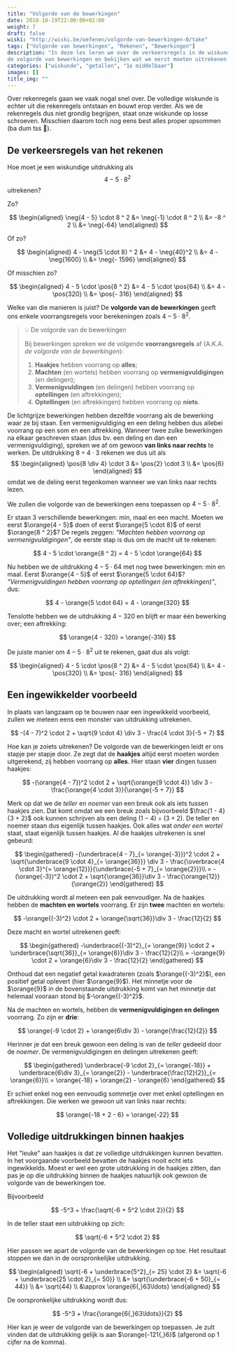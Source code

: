 ```yaml
---
title: "Volgorde van de bewerkingen"
date: 2018-10-19T22:00:00+02:00
weight: 7
draft: false
wiski: "http://wiski.be/oefenen/volgorde-van-bewerkingen-0/take"
tags: ["Volgorde van bewerkingen", "Rekenen", "Bewerkingen"]
description: "In deze les leren we over de verkeersregels in de wiskunde. We leren
de volgorde van bewerkingen en bekijken wat we eerst moeten uitrekenen."
categories: ["wiskunde", "getallen", "1e middelbaar"]
images: []
title_img: ""
---
```


Over rekenregels gaan we vaak nogal snel over. De volledige wiskunde is echter
uit die rekenregels ontstaan en bouwt erop verder. Als we de rekenregels dus
niet grondig begrijpen, staat onze wiskunde op losse schroeven. Misschien
daarom toch nog eens best alles proper opsommen (ba dum tss 🥁).

## De verkeersregels van het rekenen

Hoe moet je een wiskundige uitdrukking als
$$
4 - 5 \cdot 8 ^ 2
$$
uitrekenen?

Zo?

$$
\begin{aligned}
\neg{4 - 5} \cdot 8 ^ 2
&= \neg{-1} \cdot 8 ^ 2 \\
 &= -8 ^ 2 \\
 &= \neg{-64}
\end{aligned}
$$

Of zo?

$$
\begin{aligned}
4 - \neg{5 \cdot 8} ^ 2
&= 4 - \neg{40}^2 \\
 &= 4 - \neg{1600} \\
 &= \neg{- 1596}
\end{aligned}
$$

Of misschien zo?

$$
\begin{aligned}
4 - 5 \cdot \pos{8 ^ 2}
&= 4 - 5 \cdot \pos{64} \\
 &= 4 - \pos{320} \\
 &= \pos{- 316}
\end{aligned}
$$

Welke van die manieren is juist? De **volgorde van de bewerkingen** geeft ons enkele
voorrangsregels voor berekeningen zoals $4 - 5 \cdot 8 ^ 2$.

> 💡 De volgorde van de bewerkingen
> 
> Bij bewerkingen spreken we de volgende **voorrangsregels** af (A.K.A. _de
> volgorde van de bewerkingen_):
> 
> 1. **Haakjes** hebben voorrang op **alles**;
> 2. **Machten** <Mute>(en wortels)</Mute> hebben voorrang op
>    **vermenigvuldigingen** <Mute>(en delingen)</Mute>;
> 3. **Vermenigvuldingen** <Mute>(en delingen)</Mute> hebben voorrang op
>    **optellingen** <Mute>(en aftrekkingen)</Mute>;
> 4. **Optellingen** <Mute>(en aftrekkingen)</Mute> hebben voorrang op **niets**.

De <Mute>lichtgrijze</Mute> bewerkingen hebben dezelfde voorrang als de
bewerking waar ze bij staan. Een vermenigvuldiging en een deling hebben dus
allebei voorrang op een som en een aftrekking. Wanneer twee zulke bewerkingen
na elkaar geschreven staan (dus bv. een deling en dan een vermenigvuldiging),
spreken we af om gewoon **van links naar rechts** te werken.
De uitdrukking $8 \div 4 \cdot 3$ rekenen we dus uit als
$$
\begin{aligned}
\pos{8 \div 4} \cdot 3
&= \pos{2} \cdot 3 \\
 &= \pos{6}
\end{aligned}
$$
omdat we de deling eerst tegenkomen wanneer we van links naar rechts lezen.

We zullen die volgorde van de bewerkingen eens toepassen op $4 - 5 \cdot 8 ^ 2$.

Er staan $3$ verschillende bewerkingen: min, maal en een macht. Moeten we eerst
$\orange{4 - 5}$ doen of eerst $\orange{5 \cdot 8}$ of eerst $\orange{8 ^ 2}$? De
regels zeggen: _"Machten hebben
voorrang op vermenigvuldigingen"_, de eerste stap is dus om de macht uit te rekenen:


$$
 4 - 5 \cdot \orange{8 ^ 2} = 4 - 5 \cdot \orange{64}
$$


Nu hebben we de uitdrukking $4 - 5 \cdot 64$ met nog twee bewerkingen:
min en maal. Eerst $\orange{4 - 5}$ of eerst $\orange{5 \cdot 64}$?
_"Vermenigvuldingen hebben voorrang op optellingen <Mute>(en aftrekkingen)</Mute>"_, dus:


$$
 4 - \orange{5 \cdot 64} = 4 - \orange{320} 
$$


Tenslotte hebben we de uitdrukking $4 - 320$ en blijft er maar één
bewerking over; een aftrekking:


$$
 \orange{4 - 320} = \orange{-316} 
$$


De juiste manier om $4 - 5 \cdot 8 ^ 2$ uit te rekenen, gaat dus als volgt:

$$
\begin{aligned}
4 - 5 \cdot \pos{8 ^ 2}
&= 4 - 5 \cdot \pos{64} \\
 &= 4 - \pos{320} \\
 &= \pos{- 316}
\end{aligned}
$$ 

## Een ingewikkelder voorbeeld

In plaats van langzaam op te bouwen naar een ingewikkeld voorbeeld, zullen we
meteen eens een monster van uitdrukking uitrekenen.

$$
-(4 - 7)^2 \cdot 2 + \sqrt{9 \cdot 4} \div 3 - \frac{4 \cdot 3}{-5 + 7}
$$


Hoe kan je zoiets uitrekenen? De volgorde van de bewerkingen leidt er ons
stapje per stapje door. Ze zegt dat de **haakjes** altijd eerst moeten worden
uitgerekend, zij hebben voorrang op **alles**. Hier staan **vier** dingen tussen haakjes:

$$
-(\orange{4 - 7})^2 \cdot 2 + \sqrt{\orange{9 \cdot 4}} \div 3 - \frac{\orange{4 \cdot 3}}{\orange{-5 + 7}}
$$


Merk op dat we de _teller_ en _noemer_ van een breuk ook als iets tussen haakjes zien. Dat
komt omdat we een breuk zoals bijvoorbeeld $\frac{1 - 4}{3 + 2}$ ook kunnen schrijven als
een deling $(1 - 4) \div (3 + 2)$. De teller en noemer staan dus eigenlijk tussen haakjes. Ook alles wat _onder een wortel_ staat, staat eigenlijk tussen haakjes.
Al die haakjes uitrekenen is snel gebeurd:

$$
\begin{gathered}
  -(\underbrace{4 - 7}_{= \orange{-3}})^2 \cdot 2 + \sqrt{\underbrace{9 \cdot 4}_{= \orange{36}}} \div 3 - \frac{\overbrace{4 \cdot 3}^{= \orange{12}}}{\underbrace{-5 + 7}_{= \orange{2}}}\\
  = -(\orange{-3})^2 \cdot 2 + \sqrt{\orange{36}}\div 3 - \frac{\orange{12}}{\orange{2}}
\end{gathered}
$$


De uitdrukking wordt al meteen een pak eenvoudiger. Na de haakjes hebben de
**machten en wortels** voorrang. Er zijn **twee** machten en wortels:

$$
-\orange{(-3)^2} \cdot 2 + \orange{\sqrt{36}}\div 3 - \frac{12}{2}
$$


Deze macht en wortel uitrekenen geeft:

$$
\begin{gathered}
  -\underbrace{(-3)^2}_{= \orange{9}} \cdot 2 + \underbrace{\sqrt{36}}_{= \orange{6}}\div 3 - \frac{12}{2}\\
  = -\orange{9} \cdot 2 + \orange{6}\div 3 - \frac{12}{2}
\end{gathered}
$$


Onthoud dat een negatief getal kwadrateren (zoals $\orange{(-3)^2}$), een
positief getal oplevert (hier $\orange{9}$). Het minnetje voor de $\orange{9}$ in
de bovenstaande uitdrukking komt van het minnetje dat helemaal vooraan stond
bij $-\orange{(-3)^2}$.

Na de machten en wortels, hebben de **vermenigvuldigingen en delingen**
voorrang. Zo zijn er **drie**:

$$
\orange{-9 \cdot 2} + \orange{6\div 3} - \orange{\frac{12}{2}}
$$


Herinner je dat een breuk gewoon een deling is van de _teller_ gedeeld door de
_noemer_. De vermenigvuldigingen en delingen uitrekenen geeft:

$$
\begin{gathered}
  \underbrace{-9 \cdot 2}_{= \orange{-18}} + \underbrace{6\div 3}_{= \orange{2}} - \underbrace{\frac{12}{2}}_{= \orange{6}}\\
  = \orange{-18} + \orange{2} - \orange{6}
\end{gathered}
$$


Er schiet enkel nog een eenvoudig sommetje over met enkel optellingen en
aftrekkingen. Die werken we gewoon uit van links naar rechts:

$$
\orange{-18 + 2 - 6} = \orange{-22}
$$


## Volledige uitdrukkingen binnen haakjes

Het "leuke" aan haakjes is dat ze volledige uitdrukkingen kunnen bevatten. In
het voorgaande voorbeeld bevatten de haakjes nooit echt iets ingewikkelds.
Moest er wel een grote uitdrukking in de haakjes zitten, dan pas je op die
uitdrukking binnen de haakjes natuurlijk ook gewoon de volgorde van de
bewerkingen toe.

Bijvoorbeeld

$$
-5^3 + \frac{\sqrt{-6 + 5^2 \cdot 2}}{2}
$$


In de teller staat een uitdrukking op zich:

$$
\sqrt{-6 + 5^2 \cdot 2}
$$


Hier passen we apart de volgorde van de bewerkingen op toe. Het resultaat
stoppen we dan in de oorspronkelijke uitdrukking.

$$
\begin{aligned}
\sqrt{-6 + \underbrace{5^2}_{= 25} \cdot 2}
 &= \sqrt{-6 + \underbrace{25 \cdot 2}_{= 50}} \\
 &= \sqrt{\underbrace{-6 + 50}_{= 44}} \\
 &= \sqrt{44} \\
 &\approx \orange{6{,}63\ldots}
\end{aligned}
$$

De oorspronkelijke uitdrukking wordt dus:

$$
-5^3 + \frac{\orange{6{,}63\ldots}}{2}
$$


Hier kan je weer de volgorde van de bewerkingen op toepassen. Je zult vinden
dat de uitdrukking gelijk is aan $\orange{-121{,}6}$ (afgerond op 1 cijfer na de
komma).
